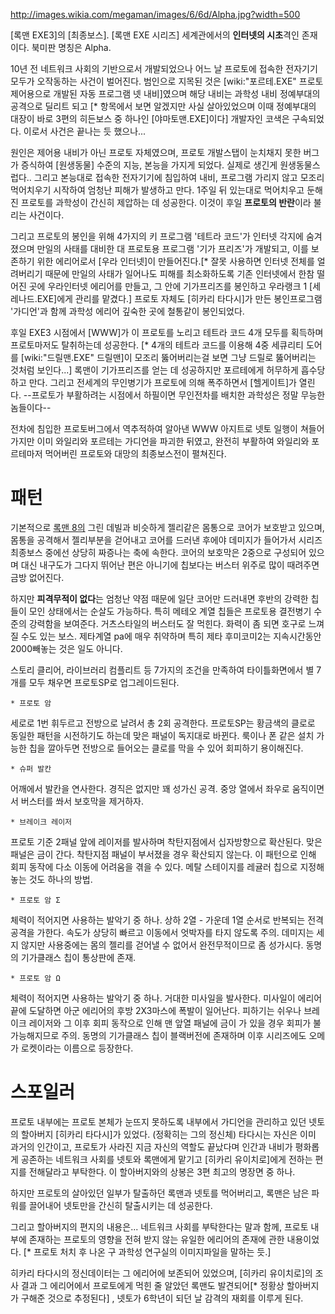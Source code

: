 http://images.wikia.com/megaman/images/6/6d/Alpha.jpg?width=500

[록맨 EXE3]의 [최종보스].
[록맨 EXE 시리즈] 세계관에서의 '''인터넷의 시초'''격인 존재이다.
북미판 명칭은 Alpha.

10년 전 네트워크 사회의 기반으로서 개발되었으나 어느 날 프로토에 접속한 전자기기 모두가 오작동하는 사건이 벌어진다. 범인으로 지목된 것은 [wiki:"포르테.EXE" 프로토 제어용으로 개발된 자동 프로그램 넷 내비]였으며 해당 내비는 과학성 내비 정예부대의 공격으로 딜리트 되고 [* 항목에서 보면 알겠지만 사실 살아있었으며 이때 정예부대의 대장이 바로 3편의 히든보스 중 하나인 [야마토맨.EXE]이다] 개발자인 코색은 구속되었다. 이로서 사건은 끝나는 듯 했으나...

원인은 제어용 내비가 아닌 프로토 자체였으며, 프로토 개발스탭이 눈치채지 못한 버그가 증식하여 [원생동물] 수준의 지능, 본능을 가지게 되었다. 실제로 생긴게 원생동물스럽다.. 그리고 본능대로 접속한 전자기기에 침입하여 내비, 프로그램 가리지 않고 모조리 먹어치우기 시작하여 엄청난 피해가 발생하고 만다. 1주일 뒤 있는대로 먹어치우고 둔해진 프로토를 과학성이 간신히 제압하는 데 성공한다. 이것이 후일 '''프로토의 반란'''이라 불리는 사건이다.

그리고 프로토의 봉인을 위해 4가지의 키 프로그램 '테트라 코드'가 인터넷 각지에 숨겨졌으며 만일의 사태를 대비한 대 프로토용 프로그램 '기가 프리즈'가 개발되고, 이를 보존하기 위한 에리어로서 [우라 인터넷]이 만들어진다.[* 잘못 사용하면 인터넷 전체를 얼려버리기 때문에 만일의 사태가 일어나도 피해를 최소화하도록 기존 인터넷에서 한참 떨어진 곳에 우라인터넷 에리어를 만들고, 그 안에 기가프리즈를 봉인하고 우라랭크 1 [세레나드.EXE]에게 관리를 맡겼다.] 프로토 자체도 [히카리 타다시]가 만든 봉인프로그램 '가디언'과 함께 과학성 에리어 깊숙한 곳에 철통같이 봉인되었다. 

후일 EXE3 시점에서 [WWW]가 이 프로토를 노리고 테트라 코드 4개 모두를 획득하며 프로토마저도 탈취하는데 성공한다. [* 4개의 테트라 코드를 이용해 4중 세큐리티 도어를 [wiki:"드릴맨.EXE" 드릴맨]이 모조리 뚫어버리는걸 보면 그냥 드릴로 뚫어버리는 것처럼 보인다...] 록맨이 기가프리즈를 얻는 데 성공하지만 포르테에게 허무하게 흡수당하고 만다. 그리고 전세계의 무인병기가 프로토에 의해 폭주하면서 [헬게이트]가 열린다. --프로토가 부활하려는 시점에서 하필이면 무인전차를 배치한 과학성은 정말 무능한 놈들이다--

전차에 침입한 프로토버그에서 역추적하여 알아낸 WWW 아지트로 넷토 일행이 쳐들어가지만 이미 와일리와 포르테는 가디언을 파괴한 뒤였고, 완전히 부활하여 와일리와 포르테마저 먹어버린 프로토와 대망의 최종보스전이 펼쳐진다.

= 패턴 =
기본적으로 [[록맨 8]]의 그린 데빌과 비슷하게 젤리같은 몸통으로 코어가 보호받고 있으며, 몸통을 공격해서 젤리부분을 걷어내고 코어를 드러낸 후에야 데미지가 들어가서 시리즈 최종보스 중에선 상당히 짜증나는 축에 속한다. 코어의 보호막은 2중으로 구성되어 있으며 대신 내구도가 그다지 뛰어난 편은 아니기에 칩보다는 버스터 위주로 많이 때려주면 금방 없어진다.

하지만 '''피격무적이 없다'''는 엄청난 약점 때문에 일단 코어만 드러내면 후반의 강력한 칩들이 모인 상태에서는 순살도 가능하다. 특히 메테오 계열 칩들은 프로토용 결전병기 수준의 강력함을 보여준다. 거츠스타일의 버스터도 잘 먹힌다. 화력이 좀 되면 호구로 느껴질 수도 있는 보스. 제타계열 pa에 매우 취약하며 특히 제타 후미코미2는 지속시간동안 2000빼놓는 것은 일도 아니다.

스토리 클리어, 라이브러리 컴플리트 등 7가지의 조건을 만족하여 타이틀화면에서 별 7개를 모두 채우면 프로토SP로 업그레이드된다.

 * 프로토 암
세로로 1번 휘두르고 전방으로 날려서 총 2회 공격한다. 프로토SP는 황금색의 클로로 동일한 패턴을 시전하기도 하는데 맞은 패널이 독지대로 바뀐다. 룩이나 폰 같은 설치 가능한 칩을 깔아두면 전방으로 들어오는 클로를 막을 수 있어 회피하기 용이해진다. 

 * 슈퍼 발칸
어깨에서 발칸을 연사한다. 경직은 없지만 꽤 성가신 공격. 중앙 열에서 좌우로 움직이면서 버스터를 쏴서 보호막을 제거하자. 

 * 브레이크 레이저
프로토 기준 2패널 앞에 레이저를 발사하며 착탄지점에서 십자방향으로 확산된다. 맞은 패널은 금이 간다. 착탄지점 패널이 부서졌을 경우 확산되지 않는다. 이 패턴으로 인해 회피 동작에 다소 이동에 어려움을 겪을 수 있다. 메탈 스테이지를 레귤러 칩으로 지정해놓는 것도 하나의 방법. 

 * 프로토 암 Σ
체력이 적어지면 사용하는 발악기 중 하나. 상하 2열 - 가운데 1열 순서로 반복되는 전격공격을 가한다. 속도가 상당히 빠르고 이동에서 엇박자를 타지 않도록 주의. 데미지는 세지 않지만 사용중에는 몸의 젤리를 걷어낼 수 없어서 완전무적이므로 좀 성가시다. 동명의 기가클래스 칩이 통상판에 존재.

 * 프로토 암 Ω
체력이 적어지면 사용하는 발악기 중 하나. 거대한 미사일을 발사한다. 미사일이 에리어 끝에 도달하면 아군 에리어의 후방 2X3마스에 폭발이 일어난다. 피하기는 쉬우나 브레이크 레이저와 그 이후 회피 동작으로 인해 맨 앞열 패널에 금이 가 있을 경우 회피가 불가능해지므로 주의. 동명의 기가클래스 칩이 블랙버전에 존재하며 이후 시리즈에도 오메가 로켓이라는 이름으로 등장한다.

= 스포일러 =
프로토 내부에는 프로토 본체가 눈뜨지 못하도록 내부에서 가디언을 관리하고 있던 넷토의 할아버지 [히카리 타다시]가 있었다. (정확히는 그의 정신체) 타다시는 자신은 이미 과거의 인간이고, 프로토가 사라진 지금 자신의 역할도 끝났다며 인간과 내비가 평화롭게 공존하는 네트워크 사회를 넷토와 록맨에게 맡기고 [히카리 유이치로]에게 전하는 편지를 전해달라고 부탁한다. 이 할아버지와의 상봉은 3편 최고의 명장면 중 하나.

하지만 프로토의 살아있던 일부가 탈출하던 록맨과 넷토를 먹어버리고, 록맨은 남은 파워를 끌어내어 넷토만을 간신히 탈출시키는 데 성공한다. 

그리고 할아버지의 편지의 내용은... 네트워크 사회를 부탁한다는 말과 함께, 프로토 내부에 존재하는 프로토의 영향을 전혀 받지 않는 유일한 에리어의 존재에 관한 내용이었다. [* 프로토 처치 후 나온 구 과학성 연구실의 이미지파일을 말하는 듯.]

히카리 타다시의 정신데이터는 그 에리어에 보존되어 있었으며, [히카리 유이치로]의 조사 결과 그 에리어에서 프로토에게 먹힌 줄 알았던 록맨도 발견되어[* 정황상 할아버지가 구해준 것으로 추정된다] , 넷토가 6학년이 되던 날 감격의 재회를 이루게 된다. 
